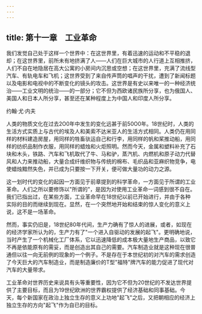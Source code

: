```yaml
---
---
---
```

title: 第十一章　工业革命
---



我们发觉自己处于这样一个世界中：在这世界里，有着迅速的运动和不平稳的退却；在这世界里，前所未有地挤满了人——人们在巨大城市的人行道上互相推挤，人们不自在地隐居在高大公寓的小房间内沉思或空想；在这世界里，充满了流线型汽车、有轨电车和飞机；这世界受到了来自传声筒的唱声的干扰，遭到了新闻标题以及电影和电视中的不断变化的镜头的攻击。这世界是有史以来唯一的一种经济统治——工业文明的统治——的一部分；它不但为西欧诸民族所分享，也为俄国人、美国人和日本人所分享，甚至还在某种程度上为中国人和印度人所分享。

约翰·尤·内夫

人类的物质文化在过去2O0年中发生的变化远甚于前50O0年。18世纪时，人类的生活方式实质上与古代的埃及人和美索不达米亚人的生活方式相同。人类仍在用同样的材料建造房屋，用同样的牲畜驮运自己和行李，用同样的帆和桨推动船，用同样的纺织品制作衣服，用同样的蜡烛和火炬照明。然而今天，金属和塑料补充了石块和木头，铁路、汽车和飞机取代了牛、马和驴，蒸汽机、内燃机和原子动力代替风和人力来推动船，大量合成纤维织物与传统的棉布、毛织品和亚麻织物竞争，电使蜡烛黯然失色，并已成为只要按一下开关，便可做大量功的动力之源。

这一划时代的变化的起因一方面见于前章提到的科学革命，一方面见于所谓的工业革命。人们之所以要修饰以"所谓的"，是因为对使用工业革命一词感到很不自在。我们已指出过，在某些方面，工业革命早在18世纪以前已开始进行，并由于各种实际的目的而继续到现在。显然，在一个突然地开始和结束的惊人变化的意义上说，这不是一场革命。

然而，事实仍旧是，18世纪80年代间，生产力确有了惊人的进展，或者，如现在的经济学家所认为的，生产力有了"一个进入自驱动的发展的起飞"。更明确地说，当时产生了一个机械化工厂体系，它以迅速降低的成本极大量地生产商品，以致它不再是依能原有的需妥，而是创造出其自己的需要。汽车制造业就是这种现在很普通但以往一向无前例的现象的一个例子。不是存在于本世纪初的对汽车的需求创造了今天巨大的汽车制造业，而是制造廉价的T型"福特"牌汽车的能力促进了现代对汽车的大量带求。

工业革命对世界历史来说具有头等重要性，因为它不但为20世纪的不发达世界提供了主要目标，而且为19世纪欧洲的世界霸权提供了经济基础和同事基础。今天，每个新国家在政治上独立生存的意义上功地"起飞"之后，又把朝相应的经济上独立生存的方向"起飞"作为自已的目标。